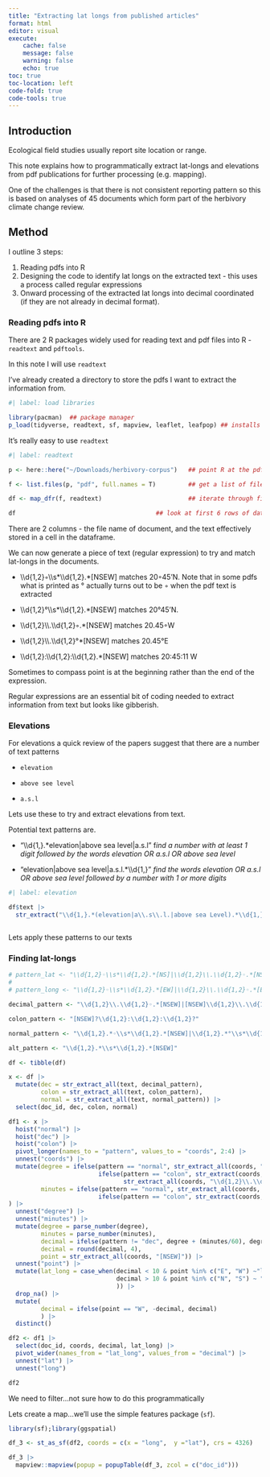 ```yaml
---
title: "Extracting lat longs from published articles"
format: html
editor: visual
execute:
    cache: false
    message: false
    warning: false
    echo: true
toc: true
toc-location: left
code-fold: true
code-tools: true
---
```


## Introduction

Ecological field studies usually report site location or range.

This note explains how to programmatically extract lat-longs and elevations from pdf publications for further processing (e.g. mapping).

One of the challenges is that there is not consistent reporting pattern so this is based on analyses of 45 documents which form part of the herbivory climate change review.

## Method 

I outline 3 steps:

1.  Reading pdfs into R
2.  Designing the code to identify lat longs on the extracted text - this uses a process called regular expressions
3.  Onward processing of the extracted lat longs into decimal coordinated (if they are not already in decimal format).

### Reading pdfs into R

There are 2 R packages widely used for reading text and pdf files into R - `readtext` and `pdftools`.

In this note I will use `readtext`

I've already created a directory to store the pdfs I want to extract the information from.

```r
#| label: load libraries

library(pacman)  ## package manager
p_load(tidyverse, readtext, sf, mapview, leaflet, leafpop) ## installs and loads packages if not already installed or loaded


```

It's really easy to use `readtext`

```r
#| label: readtext

p <- here::here("~/Downloads/herbivory-corpus")   ## point R at the pdf directory 

f <- list.files(p, "pdf", full.names = T)         ## get a list of files

df <- map_dfr(f, readtext)                        ## iterate through file list, read in the text and create a data frame

df                                       ## look at first 6 rows of dataframe
```

There are 2 columns - the file name of document, and the text effectively stored in a cell in the dataframe.

We can now generate a piece of text (regular expression) to try and match lat-longs in the documents.

-   \\\\d{1,2}◦\\\\s\*\\\\d{1,2}.\*\[NSEW\] matches 20◦45'N. Note that in some pdfs what is printed as ° actually turns out to be ◦ when the pdf text is extracted

-   \\\\d{1,2}°\\\\s\*\\\\d{1,2}.\*\[NSEW\] matches 20°45'N.

-   \\\\d{1,2}\\\\.\\\\d{1,2}◦.\*\[NSEW\] matches 20.45◦W

-   \\\\d{1,2}\\\\.\\\\d{1,2}°\*\[NSEW\] matches 20.45°E

-   \\\\d{1,2}:\\\\d{1,2}:\\\\d{1,2}.\*\[NSEW\] matches 20:45:11 W

Sometimes to compass point is at the beginning rather than the end of the expression.

Regular expressions are an essential bit of coding needed to extract information from text but looks like gibberish.

### Elevations

For elevations a quick review of the papers suggest that there are a number of text patterns

-   `elevation`

-   `above see level`

-   `a.s.l`

Lets use these to try and extract elevations from text.

Potential text patterns are.

-   "\\\\d{1,}.\*elevation\|above sea level\|a.s.l" f*ind a number with at least 1 digit followed by the words elevation OR a.s.l OR above sea level*

-   "elevation\|above sea level\|a.s.l.\*\\\\d{1,}" *find the words elevation OR a.s.l OR above sea level followed by a number with 1 or more digits*

```r
#| label: elevation

df$text |>
  str_extract("\\d{1,}.*(elevation|a\\.s\\.l.|above sea Level).*\\d{1,}")



```

Lets apply these patterns to our texts

### Finding lat-longs

```r

# pattern_lat <- "\\d{1,2}◦\\s*\\d{1,2}.*[NS]|\\d{1,2}\\.\\d{1,2}◦.*[NS]|\\d{1,2}\\.\\d{1,2}°*[NS]|[NS]?\\d{1,2}:\\d{1,2}:\\d{1,2}?"
# 
# pattern_long <- "\\d{1,2}◦\\s*\\d{1,2}.*[EW]|\\d{1,2}\\.\\d{1,2}◦.*[EW]|\\d{1,2}\\.\\d{1,2}°*[EW]|[EW]?\\d{1,2}:\\d{1,2}:\\d{1,2}?"

decimal_pattern <- "\\d{1,2}\\.\\d{1,2}◦.*[NSEW]|[NSEW]\\d{1,2}\\.\\d{1,2}◦|\\d{1,2}\\.\\d{1,2}°.*[NSEW]|[NSEW]\\d{1,2}\\.\\d{1,2}°"

colon_pattern <- "[NSEW]?\\d{1,2}:\\d{1,2}:\\d{1,2}?"

normal_pattern <- "\\d{1,2}.*◦\\s*\\d{1,2}.*[NSEW]|\\d{1,2}.*°\\s*\\d{1,2}.*[NSEW]"

alt_pattern <- "\\d{1,2}.*\\s*\\d{1,2}.*[NSEW]"

df <- tibble(df)

x <- df |>
  mutate(dec = str_extract_all(text, decimal_pattern), 
         colon = str_extract_all(text, colon_pattern), 
         normal = str_extract_all(text, normal_pattern)) |>
  select(doc_id, dec, colon, normal)

df1 <- x |>
  hoist("normal") |>
  hoist("dec") |>
  hoist("colon") |>
  pivot_longer(names_to = "pattern", values_to = "coords", 2:4) |>
  unnest("coords") |>
  mutate(degree = ifelse(pattern == "normal", str_extract_all(coords, "\\d{1,2}?°|\\d{1,2}?◦"),
                         ifelse(pattern == "colon", str_extract(coords, "\\d{1,2}:"), 
                                str_extract_all(coords, "\\d{1,2}\\.\\d{1,2}"))),
         minutes = ifelse(pattern == "normal", str_extract_all(coords, "°\\d{1,2}|◦\\d{1,2}"),
                         ifelse(pattern == "colon", str_extract(coords, ":\\d{1,2}"), coords)),
) |>
  unnest("degree") |>
  unnest("minutes") |>
  mutate(degree = parse_number(degree),
         minutes = parse_number(minutes),
         decimal = ifelse(pattern != "dec", degree + (minutes/60), degree), 
         decimal = round(decimal, 4), 
         point = str_extract_all(coords, "[NSEW]")) |>
  unnest("point") |>
  mutate(lat_long = case_when(decimal < 10 & point %in% c("E", "W") ~"long", 
                              decimal > 10 & point %in% c("N", "S") ~ "lat", 
                              )) |>
  drop_na() |>
  mutate(
         decimal = ifelse(point == "W", -decimal, decimal)
         ) |>
  distinct() 


```

```r

df2 <- df1 |>
  select(doc_id, coords, decimal, lat_long) |>
  pivot_wider(names_from = "lat_long", values_from = "decimal") |>
  unnest("lat") |>
  unnest("long")

df2
```

We need to filter...not sure how to do this programmatically

Lets create a map...we'll use the simple features package (`sf`).

```r

library(sf);library(ggspatial)

df_3 <- st_as_sf(df2, coords = c(x = "long",  y ="lat"), crs = 4326)

df_3 |>
  mapview::mapview(popup = popupTable(df_3, zcol = c("doc_id"))) 
 
```

\tex
